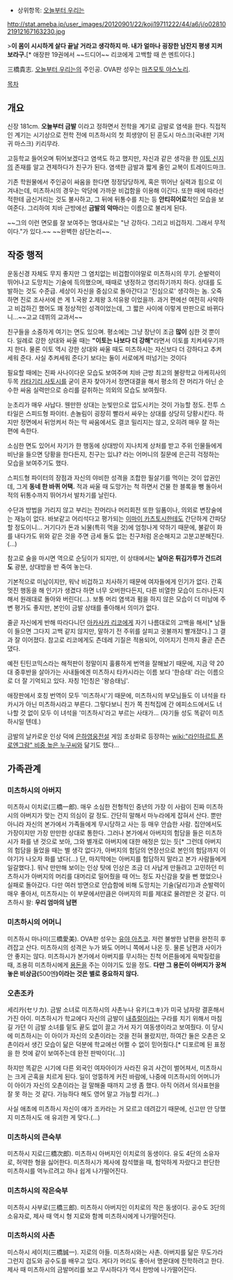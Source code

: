 * 상위항목: [[오늘부터 우리는]]

http://stat.ameba.jp/user_images/20120901/22/koji19711222/44/a6/j/o0281021912167163230.jpg

>'''이 몸이 시시하게 살다 끝날 거라고 생각하지 마. 내가 얼마나 굉장한 남잔지 평생 지켜보라구.'''[* 애장판 19권에서 ~~드디어~~ 리코에게 고백할 때 쓴 멘트이다.]

三橋貴志. [[오늘부터 우리는]]의 주인공. 
OVA판 성우는 [[마츠모토 야스노리]].

[[목차]]

== 개요 ==
신장 181cm. '''오늘부터 금발''' 이라고 정하면서 전학을 계기로 금발로 염색을 한다. 직접적인 계기는 시기상으로 전학 전에 미츠하시의 첫 희생양이 된 훈도시 마스크(국내판 기저귀 마스크) 키리무라.

고등학교 들어오며 튀어보겠다고 염색도 하고 했지만, 자신과 같은 생각을 한 [[이토 신지]]의 존재를 알고 견제하다가 친구가 된다. 염색한 금발과 짧게 줄인 교복이 트레이드마크.

기존 학원물에서 주인공이 싸움을 한다면 정정당당하게, 혹은 뛰어난 실력과 힘으로 이겨내는데, 미츠하시의 경우는 악당에 가까운 비겁함을 이용해 이긴다. 또한 때에 따라선 적한테 굽신거리는 것도 불사하고, 그 뒤에 뒤통수를 치는 등 '''안티히어로'''적인 모습을 보여준다. 그리하여 치바 근방에선 '''금발의 악마'''라는 이름으로 불리게 된다.

~~그의 이런 면모를 잘 보여주는 명대사로는 "난 강하다. 그리고 비겁하지. 그래서 무적이다."가 있다.~~ ~~완벽한 삼단논리~~.

== 작중 행적 ==

운동신경 자체도 무지 좋지만 그 염치없는 비겁함이야말로 미츠하시의 무기. 순발력이 뛰어나고 도망치는 기술에 득의했으며, 때때로 냉정하고 영리하기까지 하다. 상대를 도발하는 것도 수준급. 세상이 자신을 중심으로 돌아간다고 '진심으로' 생각하는 놈. 오죽하면 진로 조사서에 쓴 게 1.국왕 2.제왕 3.석유왕 이었을까. 과거 편에선 여전히 사악하고 비겁하긴 했어도 꽤 정상적인 성격이었는데, 그 짧은 사이에 이렇게 딴판으로 바뀌다니...~~고교 데뷔의 교과서~~

친구들을 소중하게 여기는 면도 있으며. 평소에는 그냥 장난이 조금 '''많이''' 심한 것 뿐이다. 일례로 강한 상대와 싸울 때는 '''"이토는 나보다 더 강해"'''라면서 이토를 치켜세우기까지 한다. 물론 이토 역시 강한 상대와 싸울 때도 미츠하시는 자신보다 더 강하다고 추켜세워 준다. 사실 추켜세워 준다기 보다는 둘이 서로에게 떠넘기는 것이다

필요할 때에는 진짜 사나이다운 모습도 보여주며 치바 근방 최고의 불량학교 아케히사의 두목 [[카타기리 사토시]]를 굳이 혼자 찾아가서 정면대결을 해서 평소의 잔 머리가 아닌 순수한 싸움 실력만으로 승리를 갈취하는 의외의 모습도 보여줬다.

눈초리가 매우 사납다. 웬만한 상대는 눈빛만으로 압도시키는 것이 가능할 정도. 전투 스타일은 스피드형 파이터. 손놀림이 굉장히 빨라서 싸우는 상대를 상당히 당황시킨다. 하지만 정면에서 뒤엉켜서 하는 막 싸움에서도 결코 밀리지는 않고, 오히려 매우 잘 하는 편에 속한다.

소심한 면도 있어서 자기가 한 행동에 상대방이 지나치게 상처를 받고 주위 인물들에게 비난을 들으면 당황을 한다든지, 친구는 있냐? 라는 어머니의 질문에 은근히 걱정하는 모습을 보여주기도 했다.

스피드형 파이터의 장점과 자신의 야비한 성격을 조합한 필살기를 먹이는 것이 압권인데, 그게 '''동네 한 바퀴 어택.''' 적과 싸울 때 도망가는 척 하면서 건물 한 블록을 뺑 돌아서 적의 뒤통수까지 뛰어가서 발차기를 날린다.

수단과 방법을 가리지 않고 부리는 잔머리나 머리회전 또한 일품이나, 의외로 변장술에는 재능이 없다. 바보같고 어리석다고 평가되는 [[이마이 카츠토시]]한테도 간단하게 간파당할 정도이니... 거기다가 돈과 뇌물(특히 먹을 것)에 엄청나게 약하기 때문에, 불같이 화를 내다가도 위와 같은 것을 주면 금세 둘도 없는 친구처럼 온순해지고 고분고분해진다.(...)

참고로 술을 마시면 역으로 순딩이가 되지만, 이 상태에서는 '''날아온 튀김가루가 건드려도''' 광분, 상대방을 반 죽여 놓는다.

기본적으로 미남이지만, 워낙 비겁하고 치사하기 때문에 여자들에게 인기가 없다. 간혹 멋진 행동을 해 인기가 생겼다 하면 너무 오버한다든지, 다른 비열한 모습이 드러나든지 해서 원래대로 돌아와 버린다(…). 보통 머리 염색과 펌을 하지 않은 모습이 더 미남에 주변 평가도 좋지만, 본인이 금발 상태를 좋아해서 의미가 없다.

줄곧 자신에게 반해 따라다니던 [[아카사카 리코]]에게 자기 나름대로의 고백을 해서[* 남들이 들으면 그다지 고백 같지 않지만, 말하기 전 주위를 살피고 귓불까지 빨개졌다.] 그 결과 잘 이어졌다. 참고로 리코에게도 츤데레 기질은 적용되어, 이어지기 전까지 줄곧 츤츤댔다.

예전 틴틴코믹스라는 해적판이 정말이지 훌륭하게 번역을 잘해놨기 때문에, 지금 약 20대 중후반을 살아가는 사내들에겐 미츠하시 타카시라는 이름 보다 '한승태' 라는 이름으로 더 잘 기억되고 있다. 자칭 1인칭은 '왕승태님'.

애장판에서 호칭 번역이 모두 '미츠하시'기 때문에, 미츠하시의 부모님들도 이 녀석을 타카시가 아닌 미츠하시라고 부른다. 그렇다보니 친가 쪽 친척집에 간 에피소드에서도 너나할 것 없이 모두 이 녀석을 '미츠하시'라고 부르는 사태가... (자기들 성도 똑같이 미츠하시일 텐데.)

금발의 날카로운 인상 덕에 [[은하영웅전설]] 게임 초상화로 등장하는 [[wiki:"라인하르트 폰 로엔그람" 비중 높은 누구씨]]와 닮기도 했다...

== 가족관계 == 
=== 미츠하시의 아버지 ===
미츠하시 이치로(三橋一郎). 매우 소심한 전형적인 중년의 가장 이 사람이 진짜 미츠하시의 아버지가 맞는 건지 의심이 갈 정도. 간단히 말해서 마누라에게 잡혀서 산다. 뿐만 아니라 자신의 본가에서 가족들에게 무시당하고 사는 등 매우 안습한 사람. 집안에서도 가장이지만 가장 만만한 상대로 통한다. 그러나 본가에서 아버지의 험담을 들은 미츠하시가 화를 낸 것으로 보아, 그와 별개로 아버지에 대한 애정은 있는 듯[* 그런데 아버지의 험담을 들었을 때는 별 생각 없다가, 아버지의 험담의 연장선으로 본인의 험담까지 이야기가 나오자 화를 냈다(...) 단, 마지막에는 아버지를 험담하지 말라고 본가 사람들에게 일갈했다.]. 워낙 만만해 보이는 인상 탓에 인상은 조금 더 사납게 만들려고 고민하던 미츠하시가 아버지의 머리를 대머리로 밀어줬을 때 어느 정도 자신감을 찾을 뻔 했었으나 실패로 돌아갔다. 다만 여러 방면으로 안습함에 비해 도망치는 기술(달리기)과 순발력이 매우 좋아서, 미츠하시는 이 부문에서만큼은 아버지의 피를 제대로 물려받은 것 같다. 미츠하시 왈: '''우리 엄마의 남편'''

=== 미츠하시의 어머니 ===
미츠하시 마나미(三橋愛美). OVA판 성우는 [[유야 아츠코]]. 저런 불쌍한 남편을 완전히 후려잡고 산다. 미츠하시의 성격은 누가 봐도 어머니 쪽에서 나온 듯. 물론 남편과 사이가 안 좋지는 않다. 미츠하시가 본가에서 아버지를 무시하는 친척 어른들에게 윽박질렀을 때, 조용히 미츠하시에게 [[용돈]]을 주는 이야기도 있을 정도.
'''다만 그 용돈이 아버지가 꿍쳐놓은 비상금('''500엔''')이라는 것은 별로 중요하지 않다.'''

=== 오촌조카 ===
세리카(セリカ). 금발 소녀로 미츠하시의 사촌누나 유키(ユキ)가 미국 남자랑 결혼해서 가진 아이. 미츠하시가 학교에다 자신의 금발이 [[내츄럴]]이라는 구라를 치기 위해서 마침 길 가던 이 금발 소녀를 밑도 끝도 없이 끌고 가서 자기 여동생이라고 보여줬다. 이 당시에 미츠하시는 이 아이가 자신의 오촌이라는 것을 전혀 몰랐지만, 하여간 둘은 오촌은 오촌이라서 생긴 모습이 닮은 덕분에 학교에선 어쩔 수 없이 믿어줬다.[* 디포르메 된 표정을 한 컷에 같이 보여주는데 완전 판박이다(...)]

하지만 똑같은 시기에 다른 외국인 여자아이가 사라진 유괴 사건이 벌어져서, 미츠하시는 크게 곤혹을 치르게 된다. 일이 엉뚱하게 커진 바람에, 나중에 미츠하시의 어머니가 이 아이가 자신의 오촌이라는 걸 말해줄 때까지 고생 좀 했다. 아직 어려서 의사표현을 잘 못 하는 것 같다. 가능하다 해도 영어 말고 가능할 리가(...)

사실 애초에 미츠하시 자신이 얘가 조카라는 거 모르고 데려갔기 때문에, 신고만 안 당했지 미츠하시도 애 유괴한 게 맞다.(…)

=== 미츠하시의 큰숙부 ===
미츠하시 지로(三橋次郎). 미츠하시 아버지인 이치로의 동생이다. 유도 4단의 소유자로, 허약한 형을 싫어한다. 미츠하시가 제사에 참석했을 때, 험악하게 자랐다고 판단한 미츠하시를 억누르려고 하나 쉽게 나가떨어진다. 

=== 미츠하시의 작은숙부 ===
미츠하시 사부로(三橋三郎). 미츠하시 아버지인 이치로의 작은 동생이다. 공수도 3단의 소유자로, 제사 때 역시 형 지로와 함께 미츠하시에게 나가떨어진다.

=== 미츠하시의 사촌 ===
미스하시 세이치(三橋誠一). 지로의 아들. 미츠하시와는 사촌. 아버지를 닮은 무도가라 그런지 검도와 공수도를 배우고 있다. 게다가 머리도 좋아서 명문대에 진학하려고 한다. 제사 때 미츠하시의 금발머리를 보고 무시하다가 역시 한방에 나가떨어진다.
